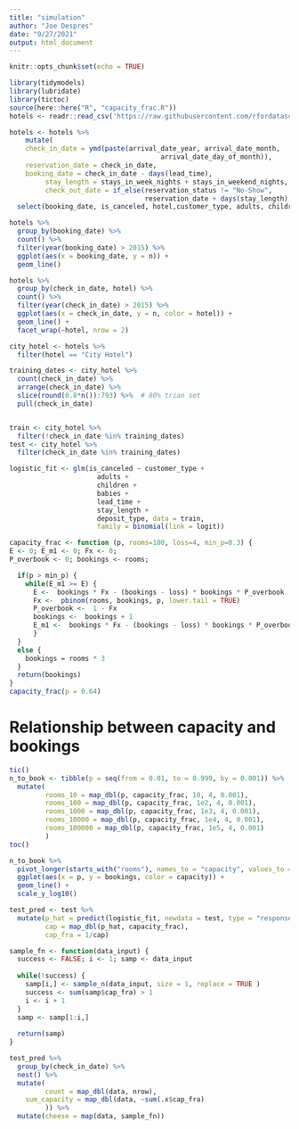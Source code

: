 ```yaml
---
title: "simulation"
author: "Joe Despres"
date: "9/27/2021"
output: html_document
---
```


```r
knitr::opts_chunk$set(echo = TRUE)
```


```r
library(tidymodels)
library(lubridate)
library(tictoc)
source(here::here("R", "capacity_frac.R"))
hotels <- readr::read_csv('https://raw.githubusercontent.com/rfordatascience/tidytuesday/master/data/2020/2020-02-11/hotels.csv')
```

```r
hotels <- hotels %>% 
    mutate(
    check_in_date = ymd(paste(arrival_date_year, arrival_date_month,
                                      arrival_date_day_of_month)),
    reservation_date = check_in_date, 
    booking_date = check_in_date - days(lead_time),
         stay_length = stays_in_week_nights + stays_in_weekend_nights,
         check_out_date = if_else(reservation_status != "No-Show",
                                  reservation_date + days(stay_length), ymd("NA"))) %>% 
  select(booking_date, is_canceled, hotel,customer_type, adults, children, babies, lead_time, stay_length, deposit_type, check_in_date, check_out_date)

```

```r
hotels %>% 
  group_by(booking_date) %>% 
  count() %>% 
  filter(year(booking_date) > 2015) %>% 
  ggplot(aes(x = booking_date, y = n)) + 
  geom_line()

hotels %>% 
  group_by(check_in_date, hotel) %>% 
  count() %>% 
  filter(year(check_in_date) > 2015) %>% 
  ggplot(aes(x = check_in_date, y = n, color = hotel)) + 
  geom_line() + 
  facet_wrap(~hotel, nrow = 2)

```

```r
city_hotel <- hotels %>% 
  filter(hotel == "City Hotel")

training_dates <- city_hotel %>% 
  count(check_in_date) %>% 
  arrange(check_in_date) %>% 
  slice(round(0.8*n()):793) %>%  # 80% trian set 
  pull(check_in_date)


train <- city_hotel %>% 
  filter(!check_in_date %in% training_dates)
test <- city_hotel %>% 
  filter(check_in_date %in% training_dates)
```

```r
logistic_fit <- glm(is_canceled ~ customer_type +
                      adults + 
                      children + 
                      babies + 
                      lead_time + 
                      stay_length + 
                      deposit_type, data = train,
                      family = binomial(link = logit))
```

```r
capacity_frac <- function (p, rooms=100, loss=4, min_p=0.3) {
E <- 0; E_m1 <- 0; Fx <- 0;
P_overbook <- 0; bookings <- rooms;

  if(p > min_p) {
    while(E_m1 >= E) {
      E <-  bookings * Fx - (bookings - loss) * bookings * P_overbook
      Fx <-  pbinom(rooms, bookings, p, lower.tail = TRUE)
      P_overbook <-  1 - Fx
      bookings <-  bookings + 1
      E_m1 <-  bookings * Fx - (bookings - loss) * bookings * P_overbook
      }
  }
  else {
    bookings = rooms * 3
  }
  return(bookings)
}
capacity_frac(p = 0.64)

```

# Relationship between capacity and bookings
```r
tic()
n_to_book <- tibble(p = seq(from = 0.01, to = 0.999, by = 0.001)) %>% 
  mutate(
         rooms_10 = map_dbl(p, capacity_frac, 10, 4, 0.001),
         rooms_100 = map_dbl(p, capacity_frac, 1e2, 4, 0.001),
         rooms_1000 = map_dbl(p, capacity_frac, 1e3, 4, 0.001), 
         rooms_10000 = map_dbl(p, capacity_frac, 1e4, 4, 0.001),
         rooms_100000 = map_dbl(p, capacity_frac, 1e5, 4, 0.001)
         )
toc()
```
```r
n_to_book %>% 
  pivot_longer(starts_with("rooms"), names_to = "capacity", values_to = "bookings") %>% 
  ggplot(aes(x = p, y = bookings, color = capacity)) + 
  geom_line() + 
  scale_y_log10()

```



```r
test_pred <- test %>% 
  mutate(p_hat = predict(logistic_fit, newdata = test, type = "response"),
         cap = map_dbl(p_hat, capacity_frac),
         cap_fra = 1/cap) 
```

```r
sample_fn <- function(data_input) {
  success <- FALSE; i <- 1; samp <- data_input
  
  while(!success) {
    samp[i,] <- sample_n(data_input, size = 1, replace = TRUE )
    success <- sum(samp$cap_fra) > 1
    i <- i + 1
  }
  samp <- samp[1:i,]
  
  return(samp)
}
```

```r
test_pred %>%
  group_by(check_in_date) %>% 
  nest() %>% 
  mutate(
         count = map_dbl(data, nrow),
    sum_capacity = map_dbl(data, ~sum(.x$cap_fra)
         )) %>% 
  mutate(cheese = map(data, sample_fn))

```





